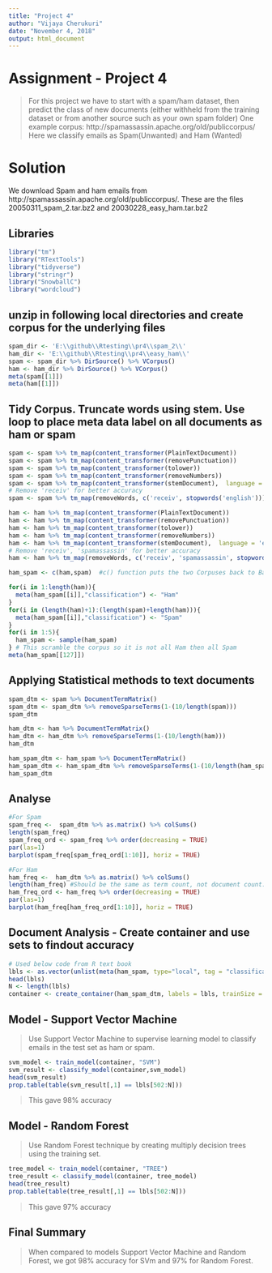 ```yaml
---
title: "Project 4"
author: "Vijaya Cherukuri"
date: "November 4, 2018"
output: html_document
---
```



# Assignment - Project 4
> For this project we have to start with a spam/ham dataset, then predict the class of new documents 
(either withheld from the training dataset or from another source such as your own spam folder)
One example corpus: http://spamassassin.apache.org/old/publiccorpus/ 
Here we classify emails as Spam(Unwanted) and Ham (Wanted)

# Solution
We download Spam and ham emails from http://spamassassin.apache.org/old/publiccorpus/. These are the files 20050311_spam_2.tar.bz2 and 20030228_easy_ham.tar.bz2

## Libraries 

```r
library("tm")
library("RTextTools")
library("tidyverse")
library("stringr")
library("SnowballC")
library("wordcloud")
```

## unzip in following local directories and create corpus for the underlying files
```r
spam_dir <- 'E:\\github\\Rtesting\\pr4\\spam_2\\'
ham_dir <- 'E:\\github\\Rtesting\\pr4\\easy_ham\\'
spam <- spam_dir %>% DirSource() %>% VCorpus()
ham <- ham_dir %>% DirSource() %>% VCorpus()
meta(spam[[1]])
meta(ham[[1]])
```

## Tidy Corpus. Truncate words using stem. Use loop to place meta data label on all documents as ham or spam
```r
spam <- spam %>% tm_map(content_transformer(PlainTextDocument))
spam <- spam %>% tm_map(content_transformer(removePunctuation))
spam <- spam %>% tm_map(content_transformer(tolower))
spam <- spam %>% tm_map(content_transformer(removeNumbers))
spam <- spam %>% tm_map(content_transformer(stemDocument),  language = 'english')
# Remove 'receiv' for better accuracy
spam <- spam %>% tm_map(removeWords, c('receiv', stopwords('english')))

ham <- ham %>% tm_map(content_transformer(PlainTextDocument))
ham <- ham %>% tm_map(content_transformer(removePunctuation))
ham <- ham %>% tm_map(content_transformer(tolower))
ham <- ham %>% tm_map(content_transformer(removeNumbers))
ham <- ham %>% tm_map(content_transformer(stemDocument),  language = 'english')
# Remove 'receiv', 'spamassassin' for better accuracy
ham <- ham %>% tm_map(removeWords, c('receiv', 'spamassassin', stopwords('english')))

ham_spam <- c(ham,spam)  #c() function puts the two Corpuses back to Back

for(i in 1:length(ham)){
  meta(ham_spam[[i]],"classification") <- "Ham"
}
for(i in (length(ham)+1):(length(spam)+length(ham))){
  meta(ham_spam[[i]],"classification") <- "Spam"
}
for(i in 1:5){
  ham_spam <- sample(ham_spam)
} # This scramble the corpus so it is not all Ham then all Spam
meta(ham_spam[[127]])
```

## Applying Statistical methods to text documents

```r
spam_dtm <- spam %>% DocumentTermMatrix()
spam_dtm <- spam_dtm %>% removeSparseTerms(1-(10/length(spam)))
spam_dtm

ham_dtm <- ham %>% DocumentTermMatrix()
ham_dtm <- ham_dtm %>% removeSparseTerms(1-(10/length(ham)))
ham_dtm

ham_spam_dtm <- ham_spam %>% DocumentTermMatrix()
ham_spam_dtm <- ham_spam_dtm %>% removeSparseTerms(1-(10/length(ham_spam)))
ham_spam_dtm
```

## Analyse

```r
#For Spam
spam_freq <-  spam_dtm %>% as.matrix() %>% colSums()
length(spam_freq) 
spam_freq_ord <- spam_freq %>% order(decreasing = TRUE)
par(las=1)
barplot(spam_freq[spam_freq_ord[1:10]], horiz = TRUE)

#For Ham
ham_freq <-  ham_dtm %>% as.matrix() %>% colSums()
length(ham_freq) #Should be the same as term count, not document count.
ham_freq_ord <- ham_freq %>% order(decreasing = TRUE)
par(las=1)
barplot(ham_freq[ham_freq_ord[1:10]], horiz = TRUE)

```

## Document Analysis - Create container and use sets to findout accuracy

```r
# Used below code from R text book
lbls <- as.vector(unlist(meta(ham_spam, type="local", tag = "classification")))
head(lbls)
N <- length(lbls)
container <- create_container(ham_spam_dtm, labels = lbls, trainSize = 1:501,testSize = 502:N,virgin = TRUE)
```

## Model - Support Vector Machine
> Use Support Vector Machine to supervise learning model to classify emails in the test set as ham or spam.

```r
svm_model <- train_model(container, "SVM")
svm_result <- classify_model(container,svm_model)
head(svm_result)
prop.table(table(svm_result[,1] == lbls[502:N]))
```
> This gave 98% accuracy

## Model - Random Forest
> Use Random Forest technique by creating multiply decision trees using the training set.

```r
tree_model <- train_model(container, "TREE")
tree_result <- classify_model(container, tree_model)
head(tree_result)
prop.table(table(tree_result[,1] == lbls[502:N]))
```
> This gave 97% accuracy

## Final Summary
> When compared to models Support Vector Machine and Random Forest, we got 98% accuracy for SVm and 97% for Random Forest.
